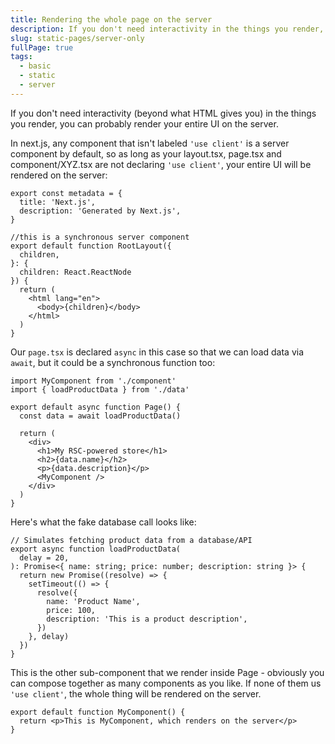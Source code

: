```yaml
---
title: Rendering the whole page on the server
description: If you don't need interactivity in the things you render, you can do the whole thing on the server
slug: static-pages/server-only
fullPage: true
tags:
  - basic
  - static
  - server
---
```


If you don't need interactivity (beyond what HTML gives you) in the things you render, you can probably render your entire UI on the server.

In next.js, any component that isn't labeled `'use client'` is a server component by default, so as long as your layout.tsx, page.tsx and component/XYZ.tsx are not declaring `'use client'`, your entire UI will be rendered on the server:

```layout.tsx
export const metadata = {
  title: 'Next.js',
  description: 'Generated by Next.js',
}

//this is a synchronous server component
export default function RootLayout({
  children,
}: {
  children: React.ReactNode
}) {
  return (
    <html lang="en">
      <body>{children}</body>
    </html>
  )
}

```

Our `page.tsx` is declared `async` in this case so that we can load data via `await`, but it could be a synchronous function too:

```page.tsx
import MyComponent from './component'
import { loadProductData } from './data'

export default async function Page() {
  const data = await loadProductData()

  return (
    <div>
      <h1>My RSC-powered store</h1>
      <h2>{data.name}</h2>
      <p>{data.description}</p>
      <MyComponent />
    </div>
  )
}

```

Here's what the fake database call looks like:

```data.tsx
// Simulates fetching product data from a database/API
export async function loadProductData(
  delay = 20,
): Promise<{ name: string; price: number; description: string }> {
  return new Promise((resolve) => {
    setTimeout(() => {
      resolve({
        name: 'Product Name',
        price: 100,
        description: 'This is a product description',
      })
    }, delay)
  })
}
```

This is the other sub-component that we render inside Page - obviously you can compose together as many components as you like. If none of them us `'use client'`, the whole thing will be rendered on the server.

```component.tsx
export default function MyComponent() {
  return <p>This is MyComponent, which renders on the server</p>
}

```
